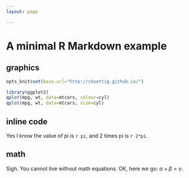 ```yaml
---
layout: page

---
```


# A minimal R Markdown example


## graphics


```r
opts_knit$set(base.url="http://cboettig.github.io/")
```

```r
library(ggplot2)
qplot(mpg, wt, data=mtcars, colour=cyl)
qplot(mpg, wt, data=mtcars, size=cyl)
```

## inline code

Yes I know the value of pi is `r pi`, and 2 times pi is `r 2*pi`.

## math

Sigh. You cannot live without math equations. OK, here we go: $\alpha+\beta=\gamma$. 


